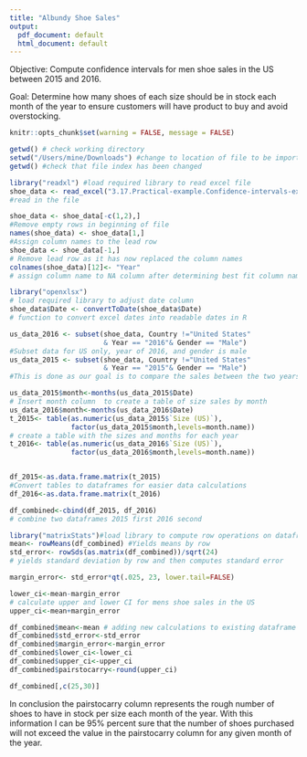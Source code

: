 ```yaml
---
title: "Albundy Shoe Sales"
output:
  pdf_document: default
  html_document: default
---
```

Objective: Compute confidence intervals for men shoe sales in the US between 2015 and 2016.

Goal: Determine how many shoes of each size should be in stock each month of the year to ensure customers will have product to buy and avoid overstocking.
```r
knitr::opts_chunk$set(warning = FALSE, message = FALSE) 
```

```r
getwd() # check working directory
setwd("/Users/mine/Downloads") #change to location of file to be imported
getwd() #check that file index has been changed
```


```r
library("readxl") #load required library to read excel file
shoe_data <- read_excel("3.17.Practical-example.Confidence-intervals-exercise.xlsx")
#read in the file


```


```r
shoe_data <- shoe_data[-c(1,2),]
#Remove empty rows in beginning of file
names(shoe_data) <- shoe_data[1,] 
#Assign column names to the lead row
shoe_data <- shoe_data[-1,] 
# Remove lead row as it has now replaced the column names
colnames(shoe_data)[12]<- "Year" 
# assign column name to NA column after determining best fit column name
```


```r
library("openxlsx") 
# load required library to adjust date column
shoe_data$Date <- convertToDate(shoe_data$Date) 
# function to convert excel dates into readable dates in R

```


```r
us_data_2016 <- subset(shoe_data, Country !="United States" 
                       & Year == "2016"& Gender == "Male") 
#Subset data for US only, year of 2016, and gender is male
us_data_2015 <- subset(shoe_data, Country !="United States" 
                       & Year == "2015"& Gender == "Male") 
#This is done as our goal is to compare the sales between the two years.
```


```r

us_data_2015$month<-months(us_data_2015$Date) 
# Insert month column  to create a table of size sales by month
us_data_2016$month<-months(us_data_2016$Date)
t_2015<- table(as.numeric(us_data_2015$`Size (US)`),
               factor(us_data_2015$month,levels=month.name))
# create a table with the sizes and months for each year
t_2016<- table(as.numeric(us_data_2016$`Size (US)`),
               factor(us_data_2016$month,levels=month.name))
```


```r

```


```r

df_2015<-as.data.frame.matrix(t_2015) 
#Convert tables to dataframes for easier data calculations
df_2016<-as.data.frame.matrix(t_2016) 
```


```r
df_combined<-cbind(df_2015, df_2016)
# combine two dataframes 2015 first 2016 second


```


```r
library("matrixStats")#load library to compute row operations on dataframes
mean<- rowMeans(df_combined) #Yields means by row
std_error<- rowSds(as.matrix(df_combined))/sqrt(24) 
# yields standard deviation by row and then computes standard error

margin_error<- std_error*qt(.025, 23, lower.tail=FALSE)


```


```r
lower_ci<-mean-margin_error 
# calculate upper and lower CI for mens shoe sales in the US
upper_ci<-mean+margin_error


```


```r
df_combined$mean<-mean # adding new calculations to existing dataframe
df_combined$std_error<-std_error
df_combined$margin_error<-margin_error
df_combined$lower_ci<-lower_ci
df_combined$upper_ci<-upper_ci
df_combined$pairstocarry<-round(upper_ci)


```

```r
df_combined[,c(25,30)]


```
In conclusion the pairstocarry column represents the rough number of shoes to have in stock per size each month of the year.
With this information I can be 95% percent sure that the number of shoes purchased will not exceed the value in the pairstocarry column for any given month of the year.

```r


```


```r


```


```r


```


```r


```


```r


```


```r


```


```r


```


```r


```


```r


```


```r


```


```r


```
